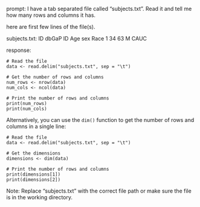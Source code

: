 prompt:
I have a tab separated file called "subjects.txt". Read it and tell me how many rows and columns it has. 

here are first few lines of the file(s).

subjects.txt:
ID	dbGaP ID	Age	sex	Race
1	34	63	M	CAUC


response:
```
# Read the file
data <- read.delim("subjects.txt", sep = "\t")

# Get the number of rows and columns
num_rows <- nrow(data)
num_cols <- ncol(data)

# Print the number of rows and columns
print(num_rows)
print(num_cols)
```
Alternatively, you can use the `dim()` function to get the number of rows and columns in a single line:
```
# Read the file
data <- read.delim("subjects.txt", sep = "\t")

# Get the dimensions
dimensions <- dim(data)

# Print the number of rows and columns
print(dimensions[1])
print(dimensions[2])
```
Note: Replace "subjects.txt" with the correct file path or make sure the file is in the working directory.
